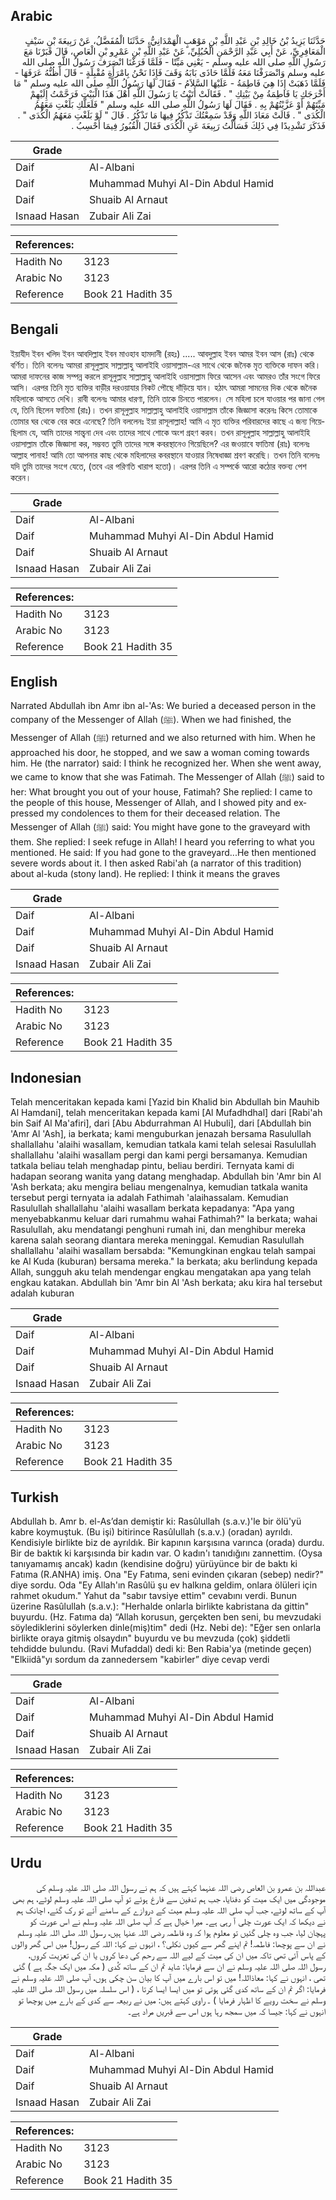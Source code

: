## Arabic

<div
  dir="rtl"
  lang="ar"
  style={{ fontSize: "larger", backgroundColor: "#f8f9fa", padding: 20 }}
>
  حَدَّثَنَا يَزِيدُ بْنُ خَالِدِ بْنِ عَبْدِ اللَّهِ بْنِ مَوْهَبٍ
  الْهَمْدَانِيُّ، حَدَّثَنَا الْمُفَضَّلُ، عَنْ رَبِيعَةَ بْنِ سَيْفٍ
  الْمَعَافِرِيِّ، عَنْ أَبِي عَبْدِ الرَّحْمَنِ الْحُبُلِيِّ، عَنْ عَبْدِ
  اللَّهِ بْنِ عَمْرِو بْنِ الْعَاصِ، قَالَ قَبَرْنَا مَعَ رَسُولِ اللَّهِ صلى
  الله عليه وسلم - يَعْنِي مَيِّتًا - فَلَمَّا فَرَغْنَا انْصَرَفَ رَسُولُ
  اللَّهِ صلى الله عليه وسلم وَانْصَرَفْنَا مَعَهُ فَلَمَّا حَاذَى بَابَهُ
  وَقَفَ فَإِذَا نَحْنُ بِامْرَأَةٍ مُقْبِلَةٍ - قَالَ أَظُنُّهُ عَرَفَهَا -
  فَلَمَّا ذَهَبَتْ إِذَا هِيَ فَاطِمَةُ - عَلَيْهَا السَّلاَمُ - فَقَالَ لَهَا
  رَسُولُ اللَّهِ صلى الله عليه وسلم ‏"‏ مَا أَخْرَجَكِ يَا فَاطِمَةُ مِنْ
  بَيْتِكِ ‏"‏ ‏.‏ فَقَالَتْ أَتَيْتُ يَا رَسُولَ اللَّهِ أَهْلَ هَذَا الْبَيْتِ
  فَرَحَّمْتُ إِلَيْهِمْ مَيِّتَهُمْ أَوْ عَزَّيْتُهُمْ بِهِ ‏.‏ فَقَالَ لَهَا
  رَسُولُ اللَّهِ صلى الله عليه وسلم ‏"‏ فَلَعَلَّكِ بَلَغْتِ مَعَهُمُ الْكُدَى
  ‏"‏ ‏.‏ قَالَتْ مَعَاذَ اللَّهِ وَقَدْ سَمِعْتُكَ تَذْكُرُ فِيهَا مَا تَذْكُرُ
  ‏.‏ قَالَ ‏"‏ لَوْ بَلَغْتِ مَعَهُمُ الْكُدَى ‏"‏ ‏.‏ فَذَكَرَ تَشْدِيدًا فِي
  ذَلِكَ فَسَأَلْتُ رَبِيعَةَ عَنِ الْكُدَى فَقَالَ الْقُبُورُ فِيمَا أَحْسِبُ
  ‏.‏
</div>
<div style={{ backgroundColor: "#f8f9fa", padding: 20, marginBottom: 10 }}>
  <table>
    <thead>
      <tr>
        <th>Grade</th>
        <th></th>
      </tr>
    </thead>
    <tbody>
      <tr>
        <td>Daif</td>
        <td>Al-Albani</td>
      </tr>
      <tr>
        <td>Daif</td>
        <td>Muhammad Muhyi Al-Din Abdul Hamid</td>
      </tr>
      <tr>
        <td>Daif</td>
        <td>Shuaib Al Arnaut</td>
      </tr>
      <tr>
        <td>Isnaad Hasan</td>
        <td>Zubair Ali Zai</td>
      </tr>
    </tbody>
  </table>
  <table>
    <thead>
      <tr>
        <th>References:</th>
        <th></th>
      </tr>
    </thead>
    <tbody>
      <tr>
        <td>Hadith No</td>
        <td>3123</td>
      </tr>
      <tr>
        <td>Arabic No</td>
        <td>3123</td>
      </tr>
      <tr>
        <td>Reference</td>
        <td>Book 21 Hadith 35</td>
      </tr>
    </tbody>
  </table>
</div>

## Bengali

<div
  dir="ltr"
  lang="bn"
  style={{ fontSize: "larger", backgroundColor: "#f8f9fa", padding: 20 }}
>
  ইয়াযীদ ইবন খলিদ ইবন আবদিল্লাহ ইবন মাওহাব হামদানী (রহঃ) ..... আবদুল্লাহ ইবন আমর
  ইবন আস (রাঃ) থেকে বর্ণিত। তিনি বলেনঃ আমরা রাসূলুল্লাহ সাল্লাল্লাহু আলাইহি
  ওয়াসাল্লাম-এর সাথে থেকে জনৈক মৃত ব্যক্তিকে দাফন করি। আমরা দাফনের কাজ সম্পন্ন
  করলে রাসূলুল্লাহ সাল্লাল্লাহু আলাইহি ওয়াসাল্লাম ফিরে আসেন এবং আমরও তাঁর সংগে
  ফিরে আসি। এরপর তিনি মৃত ব্যক্তির বাড়ীর দরওয়াযার নিকট পৌছে দাঁড়িয়ে যান। হঠাৎ
  আমরা সামনের দিক থেকে জনৈক মহিলাকে আসতে দেখি। রাবী বলেনঃ আমার ধারণা, তিনি তাকে
  চিনতে পারলেন। সে মহিলা চলে যাওয়ার পর জানা গেল যে, তিনি ছিলেন ফাতিমা (রাঃ)। তখন
  রাসূলুল্লাহ সাল্লাল্লাহু আলাইহি ওয়াসাল্লাম তাঁকে জিজ্ঞাসা করেনঃ কিসে তোমাকে
  তোমার ঘর থেকে বের করে এনেছে? তিনি বললেনঃ ইয়া রাসূলাল্লাহ! আমি এ মৃত ব্যক্তির
  পরিবারদের কাছে এ জন্য গিয়েছিলাম যে, আমি তাদের সান্ত্বনা দেব এবং তাদের সাথে
  শোকে অংশ গ্রহণ করব। তখন রাসূলুল্লাহ সাল্লাল্লাহু আলাইহি ওয়াসাল্লাম তাঁকে
  জিজ্ঞাসা কর, সম্ভবত তুমি তাদের সঙ্গে কবরস্থানেও গিয়েছিলে? এর জওয়াবে ফাতিমা
  (রাঃ) বলেনঃ আল্লাহ পানাহ! আমি তো আপনার কাছ থেকে মহিলাদের কবরস্থানে যাওয়ার
  নিষেধাজ্ঞা শ্রবণ করেছি। তখন তিনি বলেনঃ যদি তুমি তাদের সংগে যেতে, (তবে এর
  পরিণতি খারাপ হতো)। এরপর তিনি এ সম্পর্কে আরো কঠোর বক্তব্য পেশ করেন।
</div>
<div style={{ backgroundColor: "#f8f9fa", padding: 20, marginBottom: 10 }}>
  <table>
    <thead>
      <tr>
        <th>Grade</th>
        <th></th>
      </tr>
    </thead>
    <tbody>
      <tr>
        <td>Daif</td>
        <td>Al-Albani</td>
      </tr>
      <tr>
        <td>Daif</td>
        <td>Muhammad Muhyi Al-Din Abdul Hamid</td>
      </tr>
      <tr>
        <td>Daif</td>
        <td>Shuaib Al Arnaut</td>
      </tr>
      <tr>
        <td>Isnaad Hasan</td>
        <td>Zubair Ali Zai</td>
      </tr>
    </tbody>
  </table>
  <table>
    <thead>
      <tr>
        <th>References:</th>
        <th></th>
      </tr>
    </thead>
    <tbody>
      <tr>
        <td>Hadith No</td>
        <td>3123</td>
      </tr>
      <tr>
        <td>Arabic No</td>
        <td>3123</td>
      </tr>
      <tr>
        <td>Reference</td>
        <td>Book 21 Hadith 35</td>
      </tr>
    </tbody>
  </table>
</div>

## English

<div
  dir="ltr"
  lang="en"
  style={{ fontSize: "larger", backgroundColor: "#f8f9fa", padding: 20 }}
>
  Narrated Abdullah ibn Amr ibn al-'As: We buried a deceased person in the
  company of the Messenger of Allah (ﷺ). When we had finished, the Messenger of
  Allah (ﷺ) returned and we also returned with him. When he approached his door,
  he stopped, and we saw a woman coming towards him. He (the narrator) said: I
  think he recognized her. When she went away, we came to know that she was
  Fatimah. The Messenger of Allah (ﷺ) said to her: What brought you out of your
  house, Fatimah? She replied: I came to the people of this house, Messenger of
  Allah, and I showed pity and expressed my condolences to them for their
  deceased relation. The Messenger of Allah (ﷺ) said: You might have gone to the
  graveyard with them. She replied: I seek refuge in Allah! I heard you
  referring to what you mentioned. He said: If you had gone to the
  graveyard...He then mentioned severe words about it. I then asked Rabi'ah (a
  narrator of this tradition) about al-kuda (stony land). He replied: I think it
  means the graves
</div>
<div style={{ backgroundColor: "#f8f9fa", padding: 20, marginBottom: 10 }}>
  <table>
    <thead>
      <tr>
        <th>Grade</th>
        <th></th>
      </tr>
    </thead>
    <tbody>
      <tr>
        <td>Daif</td>
        <td>Al-Albani</td>
      </tr>
      <tr>
        <td>Daif</td>
        <td>Muhammad Muhyi Al-Din Abdul Hamid</td>
      </tr>
      <tr>
        <td>Daif</td>
        <td>Shuaib Al Arnaut</td>
      </tr>
      <tr>
        <td>Isnaad Hasan</td>
        <td>Zubair Ali Zai</td>
      </tr>
    </tbody>
  </table>
  <table>
    <thead>
      <tr>
        <th>References:</th>
        <th></th>
      </tr>
    </thead>
    <tbody>
      <tr>
        <td>Hadith No</td>
        <td>3123</td>
      </tr>
      <tr>
        <td>Arabic No</td>
        <td>3123</td>
      </tr>
      <tr>
        <td>Reference</td>
        <td>Book 21 Hadith 35</td>
      </tr>
    </tbody>
  </table>
</div>

## Indonesian

<div
  dir="ltr"
  lang="id"
  style={{ fontSize: "larger", backgroundColor: "#f8f9fa", padding: 20 }}
>
  Telah menceritakan kepada kami [Yazid bin Khalid bin Abdullah bin Mauhib Al
  Hamdani], telah menceritakan kepada kami [Al Mufadhdhal] dari [Rabi'ah bin
  Saif Al Ma'afiri], dari [Abu Abdurrahman Al Hubuli], dari [Abdullah bin 'Amr
  Al 'Ash], ia berkata; kami menguburkan jenazah bersama Rasulullah shallallahu
  'alaihi wasallam, kemudian tatkala kami telah selesai Rasulullah shallallahu
  'alaihi wasallam pergi dan kami pergi bersamanya. Kemudian tatkala beliau
  telah menghadap pintu, beliau berdiri. Ternyata kami di hadapan seorang wanita
  yang datang menghadap. Abdullah bin 'Amr bin Al 'Ash berkata; aku mengira
  beliau mengenalnya, kemudian tatkala wanita tersebut pergi ternyata ia adalah
  Fathimah 'alaihassalam. Kemudian Rasulullah shallallahu 'alaihi wasallam
  berkata kepadanya: "Apa yang menyebabkanmu keluar dari rumahmu wahai
  Fathimah?" Ia berkata; wahai Rasulullah, aku mendatangi penghuni rumah ini,
  dan menghibur mereka karena salah seorang diantara mereka meninggal. Kemudian
  Rasulullah shallallahu 'alaihi wasallam bersabda: "Kemungkinan engkau telah
  sampai ke Al Kuda (kuburan) bersama mereka." Ia berkata; aku berlindung kepada
  Allah, sungguh aku telah mendengar engkau mengatakan apa yang telah engkau
  katakan. Abdullah bin 'Amr bin Al 'Ash berkata; aku kira hal tersebut adalah
  kuburan
</div>
<div style={{ backgroundColor: "#f8f9fa", padding: 20, marginBottom: 10 }}>
  <table>
    <thead>
      <tr>
        <th>Grade</th>
        <th></th>
      </tr>
    </thead>
    <tbody>
      <tr>
        <td>Daif</td>
        <td>Al-Albani</td>
      </tr>
      <tr>
        <td>Daif</td>
        <td>Muhammad Muhyi Al-Din Abdul Hamid</td>
      </tr>
      <tr>
        <td>Daif</td>
        <td>Shuaib Al Arnaut</td>
      </tr>
      <tr>
        <td>Isnaad Hasan</td>
        <td>Zubair Ali Zai</td>
      </tr>
    </tbody>
  </table>
  <table>
    <thead>
      <tr>
        <th>References:</th>
        <th></th>
      </tr>
    </thead>
    <tbody>
      <tr>
        <td>Hadith No</td>
        <td>3123</td>
      </tr>
      <tr>
        <td>Arabic No</td>
        <td>3123</td>
      </tr>
      <tr>
        <td>Reference</td>
        <td>Book 21 Hadith 35</td>
      </tr>
    </tbody>
  </table>
</div>

## Turkish

<div
  dir="ltr"
  lang="tr"
  style={{ fontSize: "larger", backgroundColor: "#f8f9fa", padding: 20 }}
>
  Abdullah b. Amr b. el-As’dan demiştir ki: Rasûlullah (s.a.v.)'le bir ölü'yü
  kabre koymuştuk. (Bu işi) bitirince Rasûlullah (s.a.v.) (oradan) ayrıldı.
  Kendisiyle birlikte biz de ayrıldık. Bir kapının karşısına varınca (orada)
  durdu. Bir de baktık ki karşısında bir kadın var. O kadın'ı tanıdığını
  zannettim. (Oysa tanıyamamış ancak) kadın (kendisine doğru) yürüyünce bir de
  baktı ki Fatıma (R.ANHA) imiş. Ona "Ey Fatıma, seni evinden çıkaran (sebep)
  nedir?" diye sordu. Oda "Ey Allah'ın Rasûlü şu ev halkına geldim, onlara
  ölüleri için rahmet okudum." Yahut da "sabır tavsiye ettim" cevabını verdi.
  Bu­nun üzerine Rasûlullah (s.a.v.): "Herhalde onlarla birlikte kabristana da
  gittin" buyurdu. (Hz. Fatıma da) “Allah korusun, gerçekten ben seni, bu
  mevzudaki söylediklerini söylerken dinle(miş)tim" dedi (Hz. Nebi de): "Eğer
  sen onlarla birlikte oraya gitmiş olsaydın" buyurdu ve bu mevzuda (çok)
  şiddetli tehdidde bulundu. (Ravi Mufaddal) dedi ki: Ben Rabia'ya (metinde
  geçen) "Elkiidâ"yı sordum da zannedersem "kabirler” diye cevap verdi
</div>
<div style={{ backgroundColor: "#f8f9fa", padding: 20, marginBottom: 10 }}>
  <table>
    <thead>
      <tr>
        <th>Grade</th>
        <th></th>
      </tr>
    </thead>
    <tbody>
      <tr>
        <td>Daif</td>
        <td>Al-Albani</td>
      </tr>
      <tr>
        <td>Daif</td>
        <td>Muhammad Muhyi Al-Din Abdul Hamid</td>
      </tr>
      <tr>
        <td>Daif</td>
        <td>Shuaib Al Arnaut</td>
      </tr>
      <tr>
        <td>Isnaad Hasan</td>
        <td>Zubair Ali Zai</td>
      </tr>
    </tbody>
  </table>
  <table>
    <thead>
      <tr>
        <th>References:</th>
        <th></th>
      </tr>
    </thead>
    <tbody>
      <tr>
        <td>Hadith No</td>
        <td>3123</td>
      </tr>
      <tr>
        <td>Arabic No</td>
        <td>3123</td>
      </tr>
      <tr>
        <td>Reference</td>
        <td>Book 21 Hadith 35</td>
      </tr>
    </tbody>
  </table>
</div>

## Urdu

<div
  dir="rtl"
  lang="ur"
  style={{ fontSize: "larger", backgroundColor: "#f8f9fa", padding: 20 }}
>
  عبداللہ بن عمرو بن العاص رضی اللہ عنہما کہتے ہیں کہ ہم نے رسول اللہ صلی اللہ
  علیہ وسلم کی موجودگی میں ایک میت کو دفنایا، جب ہم تدفین سے فارغ ہوئے تو آپ صلی
  اللہ علیہ وسلم لوٹے، ہم بھی آپ کے ساتھ لوٹے، جب آپ صلی اللہ علیہ وسلم میت کے
  دروازے کے سامنے آئے تو رک گئے، اچانک ہم نے دیکھا کہ ایک عورت چلی آ رہی ہے۔
  میرا خیال ہے کہ آپ صلی اللہ علیہ وسلم نے اس عورت کو پہچان لیا، جب وہ چلی گئیں
  تو معلوم ہوا کہ وہ فاطمہ رضی اللہ عنہا ہیں، رسول اللہ صلی اللہ علیہ وسلم نے ان
  سے پوچھا: فاطمہ! تم اپنے گھر سے کیوں نکلی؟ ، انہوں نے کہا: اللہ کے رسول! میں
  اس گھر والوں کے پاس آئی تھی تاکہ میں ان کی میت کے لیے اللہ سے رحم کی دعا کروں
  یا ان کی تعزیت کروں، رسول اللہ صلی اللہ علیہ وسلم نے ان سے فرمایا: شاید تم ان
  کے ساتھ کُدی ( مکہ میں ایک جگہ ہے ) گئی تھی ، انہوں نے کہا: معاذاللہ! میں تو
  اس بارے میں آپ کا بیان سن چکی ہوں، آپ صلی اللہ علیہ وسلم نے فرمایا: اگر تم ان
  کے ساتھ کدی گئی ہوتی تو میں ایسا ایسا کرتا ، ( اس سلسلہ میں رسول اللہ صلی اللہ
  علیہ وسلم نے سخت رویے کا اظہار فرمایا ) ۔ راوی کہتے ہیں: میں نے ربیعہ سے کدی
  کے بارے میں پوچھا تو انہوں نے کہا: جیسا کہ میں سمجھ رہا ہوں اس سے قبریں مراد
  ہے۔
</div>
<div style={{ backgroundColor: "#f8f9fa", padding: 20, marginBottom: 10 }}>
  <table>
    <thead>
      <tr>
        <th>Grade</th>
        <th></th>
      </tr>
    </thead>
    <tbody>
      <tr>
        <td>Daif</td>
        <td>Al-Albani</td>
      </tr>
      <tr>
        <td>Daif</td>
        <td>Muhammad Muhyi Al-Din Abdul Hamid</td>
      </tr>
      <tr>
        <td>Daif</td>
        <td>Shuaib Al Arnaut</td>
      </tr>
      <tr>
        <td>Isnaad Hasan</td>
        <td>Zubair Ali Zai</td>
      </tr>
    </tbody>
  </table>
  <table>
    <thead>
      <tr>
        <th>References:</th>
        <th></th>
      </tr>
    </thead>
    <tbody>
      <tr>
        <td>Hadith No</td>
        <td>3123</td>
      </tr>
      <tr>
        <td>Arabic No</td>
        <td>3123</td>
      </tr>
      <tr>
        <td>Reference</td>
        <td>Book 21 Hadith 35</td>
      </tr>
    </tbody>
  </table>
</div>
